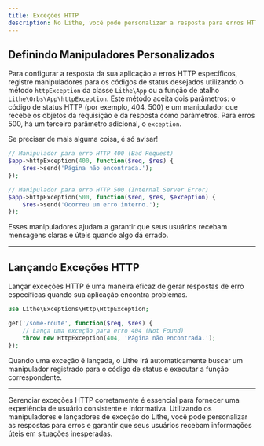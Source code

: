 ```yaml
---
title: Exceções HTTP
description: No Lithe, você pode personalizar a resposta para erros HTTP específicos utilizando manipuladores. Isso permite que você forneça mensagens e comportamentos específicos para diferentes tipos de erros.
---
```


## Definindo Manipuladores Personalizados

Para configurar a resposta da sua aplicação a erros HTTP específicos, registre manipuladores para os códigos de status desejados utilizando o método `httpException` da classe `Lithe\App` ou a função de atalho `Lithe\Orbs\App\httpException`. Este método aceita dois parâmetros: o código de status HTTP (por exemplo, 404, 500) e um manipulador que recebe os objetos da requisição e da resposta como parâmetros. Para erros 500, há um terceiro parâmetro adicional, o `exception`.

Se precisar de mais alguma coisa, é só avisar!
```php
// Manipulador para erro HTTP 400 (Bad Request)
$app->httpException(400, function($req, $res) {
    $res->send('Página não encontrada.');
});

// Manipulador para erro HTTP 500 (Internal Server Error)
$app->httpException(500, function($req, $res, $exception) {
    $res->send('Ocorreu um erro interno.');
});
```

Esses manipuladores ajudam a garantir que seus usuários recebam mensagens claras e úteis quando algo dá errado.

---

## Lançando Exceções HTTP

Lançar exceções HTTP é uma maneira eficaz de gerar respostas de erro específicas quando sua aplicação encontra problemas.


```php
use Lithe\Exceptions\Http\HttpException;

get('/some-route', function($req, $res) {
    // Lança uma exceção para erro 404 (Not Found)
    throw new HttpException(404, 'Página não encontrada.');
});
```

Quando uma exceção é lançada, o Lithe irá automaticamente buscar um manipulador registrado para o código de status e executar a função correspondente.

---

Gerenciar exceções HTTP corretamente é essencial para fornecer uma experiência de usuário consistente e informativa. Utilizando os manipuladores e lançadores de exceção do Lithe, você pode personalizar as respostas para erros e garantir que seus usuários recebam informações úteis em situações inesperadas.
